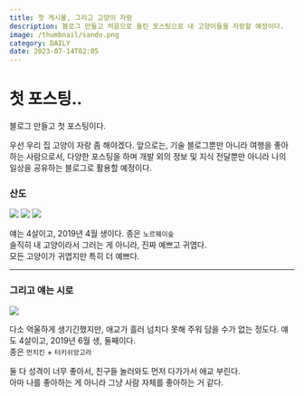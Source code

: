 ```yaml
---
title: 첫 게시물, 그리고 고양이 자랑
description: 블로그 만들고 처음으로 올린 포스팅으로 내 고양이들을 자랑할 예정이다.
image: /thumbnail/sando.png
category: DAILY
date: 2023-07-14T02:05
---
```


# 첫 포스팅..

블로그 만들고 첫 포스팅이다.

우선 우리 집 고양이 자랑 좀 해야겠다.
앞으로는, 기술 블로그뿐만 아니라 여행을 좋아하는 사람으로서, 다양한 포스팅을 하며 개발 외의 정보 및 지식 전달뿐만 아니라
나의 일상을 공유하는 블로그로 활용할 예정이다.

### 산도

![](/posts/first-post/sando-1.jpeg)
![](/posts/first-post/sando-2.jpeg)
![](/posts/first-post/sando-3.jpeg)

얘는 4살이고, 2019년 4월 생이다. 종은 `노르웨이숲`<br />
솔직히 내 고양이라서 그러는 게 아니라, 진짜 예쁘고 귀엽다.<br/>
모든 고양이가 귀엽지만 특히 더 예쁘다.

---

### 그리고 얘는 시로

![](/posts/first-post/siro-1.jpeg)

다소 억울하게 생기긴했지만, 애교가 흘러 넘치다 못해 주워 담을 수가 없는 정도다.
얘도 4살이고, 2019년 6월 생, 둘째이다.<br/>
종은 `먼치킨` + `터키쉬앙고라`<br/>

둘 다 성격이 너무 좋아서, 친구들 놀러와도 먼저 다가가서 애교 부린다.<br/>
아마 나를 좋아하는 게 아니라 그냥 사람 자체를 좋아하는 거 같다.
